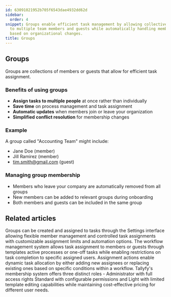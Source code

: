 ```yaml
---
id: 63091021952b705f6543dae4932dd62d
sidebar:
  order: 4
snippet: Groups enable efficient task management by allowing collective assignment
  to multiple team members and guests while automatically handling membership updates
  based on organizational changes.
title: Groups
---
```


## Groups

Groups are collections of members or guests that allow for efficient task assignment.

### Benefits of using groups

- **Assign tasks to multiple people** at once rather than individually
- **Save time** on process management and task assignment 
- **Automatic updates** when members join or leave your organization
- **Simplified conflict resolution** for membership changes

### Example

A group called "Accounting Team" might include:
- Jane Doe (member)
- Jill Ramirez (member)
- tim.smith@gmail.com (guest)

### Managing group membership

- Members who leave your company are automatically removed from all groups
- New members can be added to relevant groups during onboarding
- Both members and guests can be included in the same group


<PageTree />


## Related articles
<CardGrid>
<LinkTitleCard header="<b>Groups > Create and assign groups</b>" href="/products/pro/documenting/groups/how-to-manage-groups-and-assign-tasks-in-tallyfy/" > Groups can be created and assigned to tasks through the Settings interface allowing flexible member management and controlled task assignments with customizable assignment limits and automation options. </LinkTitleCard>
<LinkTitleCard header="<b>Edit Task > Assign members or guests after launching</b>" href="/products/pro/tracking-and-tasks/tasks/edit-task/how-can-i-assign-members-to-tasks-in-tallyfy/" > The workflow management system allows task assignment to members or guests through templates active processes or one-off tasks while enabling restrictions on task completion to specific assigned users. </LinkTitleCard>
<LinkTitleCard header="<b>Actions > Automate task assignments</b>" href="/products/pro/documenting/templates/automations/actions/asignment-actions/" > Assignment actions enable dynamic task allocation by either adding new assignees or replacing existing ones based on specific conditions within a workflow. </LinkTitleCard>
<LinkTitleCard header="<b>Documenting > Members</b>" href="/products/pro/documenting/members/" > Tallyfy's membership system offers three distinct roles - Administrator with full access rights Standard with configurable permissions and Light with limited template editing capabilities while maintaining cost-effective pricing for different user needs. </LinkTitleCard>
</CardGrid>